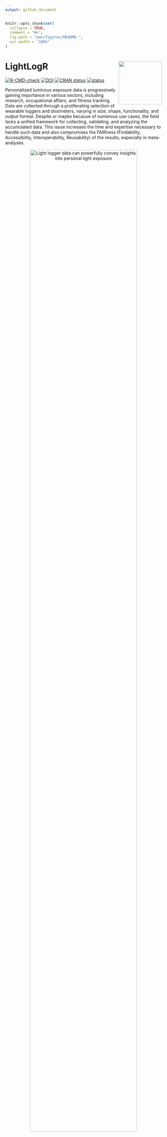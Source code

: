 ```yaml
---
output: github_document
---
```


<!-- README.md is generated from README.Rmd. Please edit that file -->

```r
knitr::opts_chunk$set(
  collapse = TRUE,
  comment = "#>",
  fig.path = "man/figures/README-",
  out.width = "100%"
)
```

# LightLogR <img src="man/figures/logo.png" align="right" height="139"/>

<!-- badges: start -->

[![R-CMD-check](https://github.com/tscnlab/LightLogR/actions/workflows/R-CMD-check.yaml/badge.svg)](https://github.com/tscnlab/LightLogR/actions/workflows/R-CMD-check.yaml) [![DOI](https://zenodo.org/badge/DOI/10.5281/zenodo.11562600.svg)](https://doi.org/10.5281/zenodo.11562600) [![CRAN status](https://www.r-pkg.org/badges/version/LightLogR)](https://CRAN.R-project.org/package=LightLogR)
[![status](https://joss.theoj.org/papers/3a1057dccd315b7eb8683c1b969402e2/status.svg)](https://joss.theoj.org/papers/3a1057dccd315b7eb8683c1b969402e2)

<!-- badges: end -->

Personalized luminous exposure data is progressively gaining importance in various sectors, including research, occupational affairs, and fitness tracking. Data are collected through a proliferating selection of wearable loggers and dosimeters, varying in size, shape, functionality, and output format. Despite or maybe because of numerous use cases, the field lacks a unified framework for collecting, validating, and analyzing the accumulated data. This issue increases the time and expertise necessary to handle such data and also compromises the FAIRness (Findability, Accessibility, Interoperability, Reusability) of the results, especially in meta-analyses.


::: {style="text-align:center"}
![Light logger data can powerfully convey insights into personal light exposure](man/figures/Day.png){width="90%"}
:::

**LightLogR** is a package under development as part of the [*MeLiDos*](https://www.melidos.eu) project to address these issues. The package aims to provide tools for:

-   Import from common measurement devices (see below for a list of [Supported devices])

-   Cleaning and processing of light logging data

-   Visualization of light exposure data, both exploratory and publication ready

-   Calculation of common analysis parameters (see below for a list of [Metrics])

To come:

-   Import, creation, and verification of crucial metadata

-   Semi-automated analysis and visualization (both command-line and GUI-based)

-   Integration of data into a unified database for cross-study analyses

##### Please note that LightLogR is work in progress! If you are interested in the project and want to know more, you can subscribe to the [LightLogR mailing list](https://www.tscnlab.org/software). If you find a bug or would like to see new or improved features, please open an issue on the [GitHub repository](https://github.com/tscnlab/LightLogR/issues).

Have a look at the [Example] section down below to get started, or dive into the [Articles](https://tscnlab.github.io/LightLogR/articles/index.html) to get more in depth information about how to work with the package and generate images such as the one above, import data, visualization, and metric calculation.

## Installation

You can install LightLogR from [CRAN](https://cran.r-project.org/package=LightLogR) with:

``` r
install.packages("LightLogR")
```

You can install the latest development version of LightLogR from [GitHub](https://github.com/) with:

``` r
# install.packages("devtools")
devtools::install_github("tscnlab/LightLogR")
```

## Example

Here is a quick starter on how to use **LightLogR**.

```r
library(LightLogR)
#the following packages are needed for the examples as shown below.
library(flextable)
library(dplyr)
library(ggplot2)
```

### Import

You can import a light logger dataset with ease. The import functions give quick, helpful feedback about the dataset.

```r
filename <- 
  system.file("extdata/205_actlumus_Log_1020_20230904101707532.txt.zip", 
              package = "LightLogR")
dataset <- import$ActLumus(filename, "Europe/Berlin", manual.id = "P1")
```

For more complex data, there is the useful `gg_overview()` function to get an immediate grasp of your data. It was automatically called during import (set `auto.plot = FALSE` to suppress this), but really shines for datasets with multiple participants. It also indicates where data is missing, based on the measurement epochs found in the data.

::: {style="text-align:center"}
![Example for `gg_overview()` from a large data collection effort over many months](man/figures/gg_overview2.png){width="60%"}
:::

*note:* the above example image requires a large dataset, not included in the package. It is available, however, in the article on [Import & cleaning](https://tscnlab.github.io/LightLogR/articles/Import.html).

```
#example code, on how to use gg_overview():
dataset %>% gg_overview()
```

### Visualize

Once imported, **LightLogR** has many convenient visualization options.

```r
dataset %>% gg_days()
```

There is a wide range of options to the `gg_days()` function to customize the output. Have a look at the reference page (`?gg_days`) to see all options. You can also override most of the defaults, e.g., for different `color`, `facetting`, `theme` options. Helper functions can prepare the data (e.g. to aggregate it to coarser intervals), or to add to the plot (e.g., to add conditions, such as nighttime)

```r
dataset |> 
  #change the interval from 10 seconds to 15 minutes:
  aggregate_Datetime("15 min") |> 
  #create groups of 3-hour intervals:
  cut_Datetime("3 hours") |> 
  #plot creation, with a boxplot:
  gg_days(geom = "boxplot", group = Datetime.rounded) |> 
  #adding nighttime indicators:
  gg_photoperiod(c(47.9,9)) + 
  # the output is a standard ggplot, and can be manipulated that way
  geom_line(col = "red", linewidth = 0.25) + 
  labs(title = "Personal light exposure across a week", 
       subtitle = "Boxplot in 3-hour bins")
```

### More than one dataset

The built-in dataset `sample.data.environment` shows a combined dataset of light logger data and a second set of data - in this case unobstructed outdoor light measurements. Combined datasets can be easily visualized with `gg_day()`. The `col` parameter used on the `Id` column of the dataset allows for a color separation.

```r
sample.data.environment %>% 
  gg_day(
    start.date = "2023-09-01",
    aes_col = Id,
    geom = "line") + 
  theme(legend.position = "bottom")
```
`gg_day()` will show plots always facetted by day, whereas `gg_days()` shows a timeline of days for each group. Both functions are opinionated in terms of the scaling and linebreaks to only show whole days, all of which can be adjusted.

There are many ways to enhance the plots - if, e.g., we look for periods of at least 1 hour above 250 lx, we can add and then visualize these periods easily

```r
sample.data.environment %>% 
  #search for these conditions:
  add_clusters(MEDI > 250, cluster.duration = "30 min") |> 
  #base plot + add the condition
  gg_days() |> 
  gg_state(state, fill = "red") + 
  #standard ggplot:
  geom_hline(yintercept = 250, col = "red", linetype = "dashed") + 
  labs(title = "Periods > 250 lx mel EDI for more than 30 minutes")
```

There are more visualizations to try - the article on [Visualizations](https://tscnlab.github.io/LightLogR/articles/Visualizations.html) dives into them in-depths.

```r
sample.data.environment |> gg_heatmap(doubleplot = "next")
```

### Metrics

There are many [Metrics] used in literature for condensing personalized light exposure time series to singular values. `LightLogR` has a rather comprehensive number of these metrics with a consistent, easy-to-use interface.

```r
sample.data.environment |> # two groups: participant and environment
  filter_Date(length = "2 days") |> #filter to three days each for better overview
  group_by(Day = lubridate::date(Datetime), .add = TRUE) |>  #add grouping per day
  summarize(
    #time above 250 lx mel EDI:
    duration_above_threshold(MEDI, Datetime, threshold = 250, as.df = TRUE),
    #intradaily variability (IV):
    intradaily_variability(MEDI, Datetime, as.df = TRUE),
    #... as many more metrics as are desired
    .groups = "drop"
  )
```

Other types of metrics can be derived less formally by the `durations()`, `extract_state()` or `extract_cluster()` function.

```r
dataset |> 
  gap_handler(full.days = TRUE) |> #extend the viewed time until midnight of the first and last day
  durations(MEDI, show.missing = TRUE)

dataset |> 
  group_by(TAT250 = MEDI >= 250, .add = TRUE) |> #creating a grouping column that checks for values above 250lx
  durations(MEDI)
```
The second row indicates where this status is true. This will be identical to:

```r
dataset |> 
  summarize(
    duration_above_threshold(MEDI, Datetime, threshold = 250, as.df = TRUE),
    .groups = "drop"
  )

```

What if we are interested in how often this threshold is crossed, and for how long?

```r
dataset |> 
  extract_states(TAT250, MEDI >= 250) |> #extract a list of states
  summarize_numeric() |> #summarize the numeric values
  select(Id, TAT250, mean_duration, episodes, total_duration) #collect a subset
```

We see that there are roughly one thousand instances across the week where 250 lx was reached, but it only lasted under two minutes on average. How many long periods are there, say above 30 minutes? As there might be short interruption, that we consider irrelevant, we are ignoring interruptions of 1 minute. This is the area of clusters.

```r
dataset |> 
  extract_clusters(MEDI >= 250, #base condition
                   cluster.duration = "30 mins", #search for at least 30 minute instances
                   interruption.duration = "1 min", #allow 1 minute interrupts
                   add.label = TRUE) |> #add a description of the conditions
  group_by(label) |> #group by the label so it does not get removed next
  summarize_numeric() |> #summarize the output
  select(label, mean_duration, episodes, total_duration) #collect a subset
```

We see there are only 17 instances across the week, lasting, on average, a bit above an hour. Setting the total duration in relation to the 1.29 days time above 250 lx from above would be misleading, however. This is because here, there are interruptions present. How prominent are these interruptions?

```r
dataset |> 
  extract_clusters(MEDI >= 250, #base condition
                   cluster.duration = "30 mins", #search for at least 30 minute instances
                   interruption.duration = "1 min", #allow 1 minute interrupts
                   add.label = TRUE) |>
  #extract the metric:
  extract_metric(dataset, rel_interrupt = sum(MEDI < 250)/n()) |> 
  summarize_numeric(prefix = "") |> #summarize the output
  select(episodes, total_duration, rel_interrupt) |>   #collect a subset
  mutate(interrupt_duration = (total_duration*rel_interrupt) |> round(), #calculate interrupt
         rel_interrupt = rel_interrupt |> scales::percent_format(1)())
```

Thus we find that only about 4% of the long exposure periods are made up of interruptions, or just shy of 50 minutes out of over 20 hours.

### Gaps and cleaning

**LightLogR** provides a range of functions to get insight into your light logger data. Most importantly, you can search for and eliminate implicit gaps.

```r
sample.data.irregular |> has_irregulars()
sample.data.irregular |> has_gaps()
```

At import, we already get a sense for intervals, but can always show them with `count_difftime()`.

```r
sample.data.irregular %>% count_difftime()
```

We can eliminate this through the `gap_handler()` function. This function will automatically fill in the gaps with NA values. **The function will not impute or interpolate data**. As the most dominant interval in the dataset is now not 15 seconds anymore (because intermediate datapoints have been added), we need to specify the epoch for `gap_finder()`.

```r
sample.data.irregular |> gap_handler() |> has_gaps(epoch = "15 secs")
```

If we want to force the data to be regular, we can use the `aggregate_Datetime()` function. This will aggregate the data to the specified epoch. There are sensible defaults on how to aggregate numeric, categorical, and logical data. You can also specify your own aggregation functions.

```r
sample.data.irregular |>  
  aggregate_Datetime(unit = "20 sec") |> 
  has_gaps()
```

There are also convenient functions to extract (`extract_gaps()`), summarize (`gap_table()`) or visualize (`gg_gaps()`) gaps.

```r
dataset |> gg_gaps()
```

Finally, the `remove_partial_data()` easily gets rid of groups or days that do not provide enough data.

```r
dataset |> 
  remove_partial_data(MEDI, #variable for which to check missingness
                      threshold.missing = "2 hours", #remove when more than 2 hours are missing
                      by.date = TRUE, #check the condition per day, not the whole participant
                      handle.gaps = TRUE) |>  #go beyond the available data to midnight of the first and last day
  gg_days()

```

## Supported devices

At present, these are the devices we support in LightLogR:

`r library(LightLogR); paste("- ", supported_devices() %>% paste(collapse = "\n\n- "))`

More Information on these devices can be found in the reference for `import_Dataset()`. If you want to know how to import data from these devices, have a look at our article on [Import & Cleaning](https://tscnlab.github.io/LightLogR/articles/Import.html).

If you are using a device that is currently not supported, please contact the developers. We are always looking to expand the range of supported devices. The easiest and most trackable way to get in contact is by opening a new issue on our [Github repository](https://github.com/tscnlab/LightLogR/issues). Please also provide a sample file of your data, so we can test the import function.

## Metrics

LightLogR supports a wide range of metrics across different metric families. You can find the full documentation of metrics functions in the [reference section](https://tscnlab.github.io/LightLogR/reference/index.html#metrics). There is also an overview article on how to use [Metrics](https://tscnlab.github.io/LightLogR/articles/Metrics.html).

| Metric Family                        | Submetrics | Note                 | Documentation                                                                                     |
|------------------|----------------|-----------------|---------------------|
| Barroso                              | 7                 |                      | `barroso_lighting_metrics()`                                                                      |
| Bright-dark period                   | 4x2               | bright / dark        | `bright_dark_period()`                                                                            |
| Centroid of light exposure           | 1                 |                      | `centroidLE()`                                                                                    |
| Disparity index                      | 1                 |                      | `disparity_index()`                                                                               |
| Duration above threshold             | 3                 | above, below, within | `duration_above_threshold()`                                                                      |
| Exponential moving average (EMA)     | 1                 |                      | `exponential_moving_average()`                                                                    |
| Frequency crossing threshold         | 1                 |                      | `frequency_crossing_threshold()`                                                                  |
| Intradaily Variance (IV)             | 1                 |                      | `intradaily_variability()`                                                                        |
| Interdaily Stability (IS)            | 1                 |                      | `interdaily_stability()`                                                                          |
| Midpoint CE (Cumulative Exposure)    | 1                 |                      | `midpointCE()`                                                                                    |
| nvRC (Non-visual circadian response) | 4                 |                      | `nvRC()`, `nvRC_circadianDisturbance()`, `nvRC_circadianBias()`, `nvRC_relativeAmplitudeError()` |
| nvRD (Non-visual direct response)    | 2                 |                      | `nvRD()`, `nvRD_cumulative_response()`                                                           |
| Period above threshold               | 3                 | above, below, within | `period_above_threshold()`                                                                        |
| Pulses above threshold               | 7x3               | above, below, within | `pulses_above_threshold()`                                                                        |
| Threshold for duration               | 2                 | above, below         | `threshold_for_duration()`                                                                        |
| Timing above threshold               | 3                 | above, below, within | `timing_above_threshold()`                                                                        |
| **Total:**                           |                   |                      |                                                                                                   |
| **17 families**                      | **61 metrics**    |                      |                                                                                                   |

If you would like to use a metric you don't find represented in LightLogR, please contact the developers. The easiest and most trackable way to get in contact is by opening a new issue on our [Github repository](https://github.com/tscnlab/LightLogR/issues).

## About the creation and funding of LightLogR

**LightLogR** is developed by the [*Translational Sensory & Circadian Neuroscience*](https://www.tscnlab.org) lab, a joint group from the [Technical University of Munich](https://www.tum.de/en/) and the [Max Planck Institute for Biological Neuroscience Unit (MPS/TUM/TUMCREATE)\*](https://www.tscnlab.org), a joint group based at the [Technical University of Munich](https://www.tum.de/en/), [TUMCREATE](https://www.tum-create.edu.sg/), the [Max Planck Institute for Biological Cybernetics](https://www.mpg.de/152075/biological-cybernetics).

[*MeLiDos*](https://www.melidos.eu) is a joint, [EURAMET](https://www.euramet.org)-funded project involving sixteen partners across Europe, aimed at developing a metrology and a standard workflow for wearable light logger data and optical radiation dosimeters. Its primary contributions towards fostering FAIR data include the development of a common file format, robust metadata descriptors, and an accompanying open-source software ecosystem.

[![](man/figures/Metrology_Partnership_LOGO.jpg){width="282"}](https://www.euramet.org) ![](man/figures/Co-Funded-By-the-EU.png){width="288"}

The project (22NRM05 MeLiDos) has received funding from the European Partnership on Metrology, co-financed from the European Union's Horizon Europe Research and Innovation Programme and by the Participating States. Views and opinions expressed are however those of the author(s) only and do not necessarily reflect those of the European Union or EURAMET. Neither the European Union nor the granting authority can be held responsible for them.

# I Want To Contribute

All types of contributions are encouraged and valued. See the [CONTRIBUTING](https://tscnlab.github.io/LightLogR/CONTRIBUTING.html) section for different ways to help and details about how this project handles them.
This project and everyone participating in it is governed by the
[LightLogR Code of Conduct](https://tscnlab.github.io/LightLogR/CODE_OF_CONDUCT.html).
